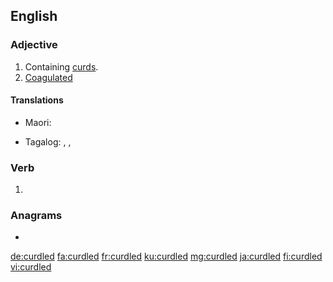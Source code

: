==English==

===Adjective===
{{en-adj}}

# Containing [[curd]]s.
# [[coagulated|Coagulated]]

====Translations====
{{trans-top|}}
* Maori: {{t|mi|kurukuruwhatu}}
{{trans-mid}}
* Tagalog: {{t|tl|kurta}}, {{t+|tl|kulta}}, {{t|tl|kurtado}}
{{trans-bottom}}

===Verb===
{{head|en|verb form}}

# {{en-past of|curdle}}

===Anagrams===
* {{l|en|cuddler}}

[[de:curdled]]
[[fa:curdled]]
[[fr:curdled]]
[[ku:curdled]]
[[mg:curdled]]
[[ja:curdled]]
[[fi:curdled]]
[[vi:curdled]]